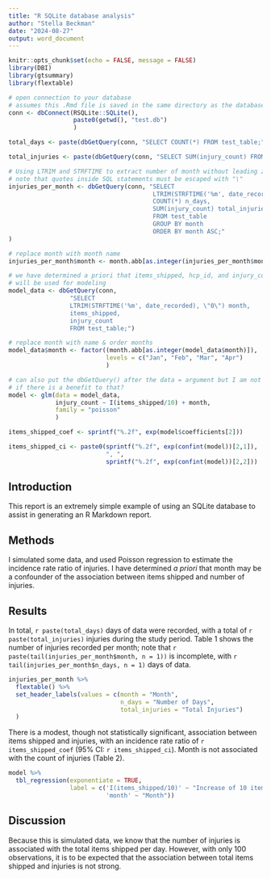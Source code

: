 ---
title: "R SQLite database analysis"
author: "Stella Beckman"
date: "2024-08-27"
output: word_document
---

```{r setup, include=FALSE}
knitr::opts_chunk$set(echo = FALSE, message = FALSE)
library(DBI)
library(gtsummary)
library(flextable)

# open connection to your database
# assumes this .Rmd file is saved in the same directory as the database
conn <- dbConnect(RSQLite::SQLite(), 
                  paste0(getwd(), "test.db")
                  )

total_days <- paste(dbGetQuery(conn, "SELECT COUNT(*) FROM test_table;"))

total_injuries <- paste(dbGetQuery(conn, "SELECT SUM(injury_count) FROM test_table;"))

# Using LTRIM and STRFTIME to extract number of month without leading zero
# note that quotes inside SQL statements must be escaped with "\"
injuries_per_month <- dbGetQuery(conn, "SELECT 
                                        LTRIM(STRFTIME('%m', date_recorded), \"0\") month,
                                        COUNT(*) n_days,
                                        SUM(injury_count) total_injuries
                                        FROM test_table
                                        GROUP BY month
                                        ORDER BY month ASC;"
)

# replace month with month name
injuries_per_month$month <- month.abb[as.integer(injuries_per_month$month)]

# we have determined a priori that items_shipped, hcp_id, and injury_count 
# will be used for modeling
model_data <- dbGetQuery(conn,
                 "SELECT
                 LTRIM(STRFTIME('%m', date_recorded), \"0\") month,
                 items_shipped, 
                 injury_count 
                 FROM test_table;")

# replace month with name & order months 
model_data$month <- factor((month.abb[as.integer(model_data$month)]),
                           levels = c("Jan", "Feb", "Mar", "Apr")
                           )

# can also put the dbGetQuery() after the data = argument but I am not sure
# if there is a benefit to that?
model <- glm(data = model_data, 
             injury_count ~ I(items_shipped/10) + month,
             family = "poisson"
             )

items_shipped_coef <- sprintf("%.2f", exp(model$coefficients[2]))

items_shipped_ci <- paste0(sprintf("%.2f", exp(confint(model))[2,1]),
                           ", ",
                           sprintf("%.2f", exp(confint(model))[2,2]))

```

## Introduction

This report is an extremely simple example of using an SQLite database to assist in generating an R Markdown report. 

## Methods

I simulated some data, and used Poisson regression to estimate the incidence rate ratio of injuries. I have determined *a priori* that month may be a confounder of the association between items shipped and number of injuries.

## Results

In total, `r paste(total_days)` days of data were recorded, with a total of `r paste(total_injuries)` injuries during the study period. Table 1 shows the number of injuries recorded per month; note that `r paste(tail(injuries_per_month$month, n = 1))` is incomplete, with `r tail(injuries_per_month$n_days, n = 1)` days of data. 

```{r tab.cap = "Table 1. Month, number of days of data recorded in month, and total injuries in month"}
injuries_per_month %>% 
  flextable() %>% 
  set_header_labels(values = c(month = "Month",
                               n_days = "Number of Days",
                               total_injuries = "Total Injuries")
  )
```

There is a modest, though not statistically significant, association between items shipped and injuries, with an incidence rate ratio of `r items_shipped_coef` (95% CI: `r items_shipped_ci`). Month is not associated with the count of injuries (Table 2). 

```{r tab.cap = "Table 2. Incidence rate ratio for 10-unit increase in items shipped and month"}
model %>% 
  tbl_regression(exponentiate = TRUE,
                 label = c('I(items_shipped/10)' ~ "Increase of 10 items shipped",
                           'month' ~ "Month"))

```

## Discussion

Because this is simulated data, we know that the number of injuries is associated with the total items shipped per day. However, with only 100 observations, it is to be expected that the association between total items shipped and injuries is not strong. 